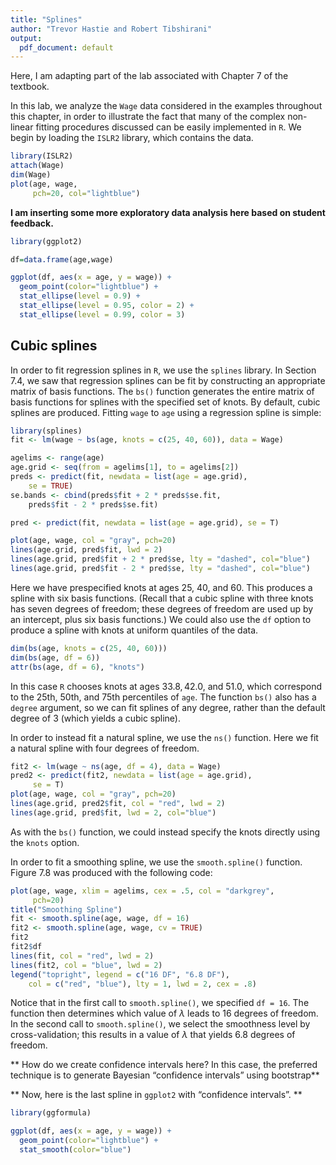 ```yaml
---
title: "Splines"
author: "Trevor Hastie and Robert Tibshirani"
output:
  pdf_document: default
---
```


Here, I am adapting part of the lab associated with Chapter 7 of the textbook. 

In this lab, we analyze the `Wage` data considered in the examples throughout this chapter, in order to illustrate the fact that many of the complex non-linear fitting procedures discussed can be easily implemented in `R`.  We begin by loading the `ISLR2` library, which contains the data.

```r
library(ISLR2)
attach(Wage)
dim(Wage)
plot(age, wage,
     pch=20, col="lightblue")
```

**I am inserting some more exploratory data analysis here based on student feedback.**

```r
library(ggplot2)

df=data.frame(age,wage)

ggplot(df, aes(x = age, y = wage)) +
  geom_point(color="lightblue") +
  stat_ellipse(level = 0.9) +
  stat_ellipse(level = 0.95, color = 2) +
  stat_ellipse(level = 0.99, color = 3)
```


## Cubic splines

In order to fit regression splines in `R`, we use the `splines` library. In Section 7.4, we saw that regression
splines can be fit by constructing an appropriate matrix of basis functions. The `bs()` function generates the entire matrix of basis functions for splines with the specified set of knots. By default, cubic splines are produced.
Fitting `wage` to `age` using a regression spline is simple:

```r
library(splines)
fit <- lm(wage ~ bs(age, knots = c(25, 40, 60)), data = Wage)

agelims <- range(age)
age.grid <- seq(from = agelims[1], to = agelims[2])
preds <- predict(fit, newdata = list(age = age.grid),
    se = TRUE)
se.bands <- cbind(preds$fit + 2 * preds$se.fit,
    preds$fit - 2 * preds$se.fit)

pred <- predict(fit, newdata = list(age = age.grid), se = T)

plot(age, wage, col = "gray", pch=20)
lines(age.grid, pred$fit, lwd = 2)
lines(age.grid, pred$fit + 2 * pred$se, lty = "dashed", col="blue")
lines(age.grid, pred$fit - 2 * pred$se, lty = "dashed", col="blue")
```

Here we have prespecified knots at ages $25$, $40$, and $60$. This produces a spline with six basis functions. (Recall that a cubic spline with three knots has seven degrees of freedom; these degrees of freedom are used up by an intercept, plus six basis functions.) We could also use the `df` option to produce a spline with knots at uniform quantiles
of the data.

```r
dim(bs(age, knots = c(25, 40, 60)))
dim(bs(age, df = 6))
attr(bs(age, df = 6), "knots")
```

In this case `R` chooses knots at ages $33.8, 42.0$, and $51.0$, which correspond to the 25th, 50th, and 75th percentiles of `age`. The function `bs()` also has a `degree` argument, so we can fit splines of any degree, rather than the default degree of 3 (which yields a cubic spline). 

In order to instead fit a natural spline, we use the `ns()` function.
Here we fit a natural spline with four degrees of freedom.

```r
fit2 <- lm(wage ~ ns(age, df = 4), data = Wage)
pred2 <- predict(fit2, newdata = list(age = age.grid),
     se = T)
plot(age, wage, col = "gray", pch=20)
lines(age.grid, pred2$fit, col = "red", lwd = 2)
lines(age.grid, pred$fit, lwd = 2, col="blue")
```

As with the `bs()` function, we could instead specify the knots directly using the `knots` option.

In order to fit a smoothing spline, we use
the `smooth.spline()` function.
Figure 7.8  was produced with the following
code:

```r
plot(age, wage, xlim = agelims, cex = .5, col = "darkgrey",
     pch=20)
title("Smoothing Spline")
fit <- smooth.spline(age, wage, df = 16)
fit2 <- smooth.spline(age, wage, cv = TRUE)
fit2
fit2$df
lines(fit, col = "red", lwd = 2)
lines(fit2, col = "blue", lwd = 2)
legend("topright", legend = c("16 DF", "6.8 DF"),
    col = c("red", "blue"), lty = 1, lwd = 2, cex = .8)
```

Notice that in the first call to `smooth.spline()`, we specified `df = 16`. The function then  determines which value of $\lambda$  leads to $16$ degrees of freedom.
 In the second call to `smooth.spline()`, we select the smoothness level by cross-validation;
 this results in a value of $\lambda$ that yields 6.8 degrees of freedom.

** How do we create confidence intervals here? In this case, the preferred technique is to generate Bayesian "confidence intervals" using bootstrap**



** Now, here is the last spline in `ggplot2` with "confidence intervals". **
```r
library(ggformula)

ggplot(df, aes(x = age, y = wage)) +
  geom_point(color="lightblue") +
  stat_smooth(color="blue") 
```
